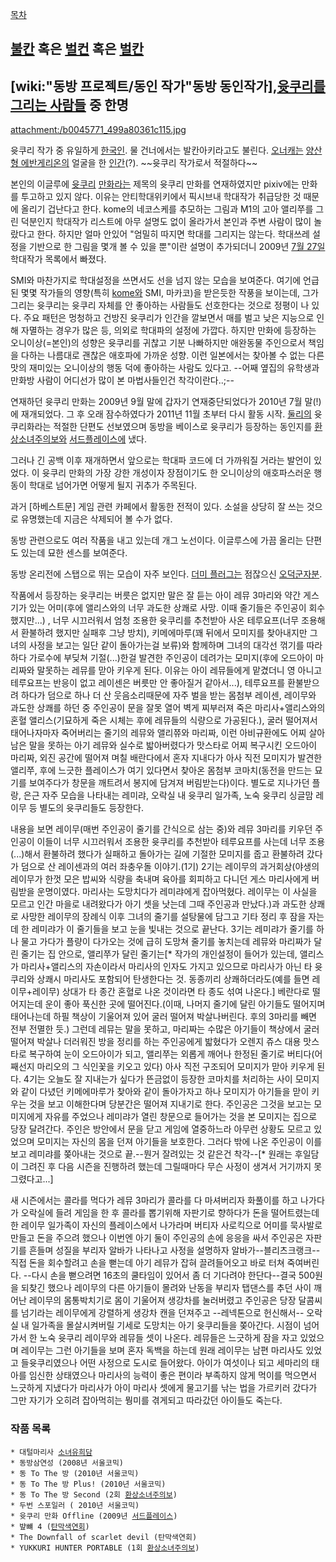 [[목차]]

== [[불칸]] 혹은 [[벌컨]] 혹은 [[벌칸]] ==

== [wiki:"동방 프로젝트/동인 작가"동방 동인작가],[[윳쿠리를 그리는 사람들]] 중 한명 ==
attachment:/b0045771_499a80361c115.jpg

윳쿠리 작가 중 유일하게 [[한국인]]. 물 건너에서는 발칸아키라고도 불린다. [[오너캐]]는 [[양산형 에반게리온]]의 얼굴을 한 [[인간]](?). ~~윳쿠리 작가로서 적절하다~~

본인의 이글루에 [[윳쿠리]] [[만화]]라는 제목의 윳쿠리 만화를 연재하였지만 pixiv에는 만화를 투고하고 있지 않다. 이유는 안티학대위키에서 픽시브내 학대작가 취급당한 것 때문에 올리기 겁난다고 한다. kome의 네코스케를 추모하는 그림과 M1의 고아 앨리쭈를 그린 덕분인지 학대작가 리스트에 아무 설명도 없이 올라가서 본인과 주변 사람이 많이 놀랐다고 한다. 하지만 얼마 안있어 "엄밀히 따지면 학대를 그리지는 않는다. 학대쓰레 설정을 기반으로 한 그림을 몇개 볼 수 있을 뿐"이란 설명이 추가되더니 2009년 [[7월 27일]] 학대작가 목록에서 빠졌다.
 
SMI와 마찬가지로 학대설정을 쓰면서도 선을 넘지 않는 모습을 보여준다. 여기에 언급된 몇몇 작가들의 영향(특히 [[kome]]와 SMI, 마카코)을 받은듯한 작풍을 보이는데, 그가 그리는 윳쿠리는 윳쿠리 자체를 안 좋아하는 사람들도 선호한다는 것으로 정평이 나 있다. 주요 패턴은 멍청하고 건방진 윳쿠리가 인간을 깔보면서 매를 벌고 낮은 지능으로 인해 자멸하는 경우가 많은 등, 의외로 학대파의 설정에 가깝다. 하지만 만화에 등장하는 오니이상(=본인)의 성향은 윳쿠리를 귀찮고 기분 나빠하지만 애완동물 주인으로서 책임을 다하는 나름대로 괜찮은 애호파에 가까운 성향. 이런 일본에서는 찾아볼 수 없는 다른 맛의 재미있는 오니이상의 행동 덕에 좋아하는 사람도 있다고.
--어째 옆집의 유학생과 만화방 사람이 어디선가 많이 본 마법사들인건 착각이란다..;--

연재하던 윳쿠리 만화는 2009년 9월 말에 갑자기 연재중단되었다가 2010년 7월 말(!)에 재개되었다. 그 후 오래 잠수하였다가 2011년 11월 초부터 다시 활동 시작. [[둘리]]의 윳쿠리화라는 적절한 단편도 선보였으며 동방을 베이스로 윳쿠리가 등장하는 동인지를 [[환상소녀주의보]]와 [[서드플레이스]]에 냈다. 

그러나 긴 공백 이후 재개하면서 앞으로는 학대파 코드에 더 가까워질 거라는 발언이 있었다. 이 윳쿠리 만화의 가장 강한 개성이자 장점이기도 한 오니이상의 애호파스러운 행동이 학대로 넘어가면 어떻게 될지 귀추가 주목된다.

과거 [하베스트문] 게임 관련 카페에서 활동한 전적이 있다. 소설을 상당히 잘 쓰는 것으로 유명했는데 지금은 삭제되어 볼 수가 없다.

동방 관련으로도 여러 작품을 내고 있는데 개그 노선이다. 이글루스에 가끔 올리는 단편도 있는데 묘한 센스를 보여준다.

동방 온리전에 스탭으로 뛰는 모습이 자주 보인다. [[더미 플러그]]는 점잖으신 [[오덕군자]]분.

작품에서 등장하는 윳쿠리는 버릇은 없지만 말은 잘 듣는 아이 레뮤 3마리와 약간 게스기가 있는 어미(후에 앨리스와의 너무 과도한 상쾌로 사망. 이때 줄기들은 주인공이 회수했지만...) , 너무 시끄러워서 엄청 조용한 윳쿠리를 추천받아 사온 테루요프(너무 조용해서 환불하려 했지만 실패후 그냥 방치), 키메에마루(꽤 뒤에서 모미지를 찾아내지만 그녀의 사정을 보고는 일단 같이 돌아가는걸 보류)와 함께하며 그녀의 대각선 꺾기를 따라하다 가로수에 부딪쳐 기절(...)한걸 발견한 주인공이 데려가는 모미지(후에 오드아이 마리짜와 말못하는 레뮤를 맏아 키우게 된다. 이유는 아이 레뮤들에게 맡겼더니 영 아니고 테루요프는 반응이 없고 레이센은 버릇만 안 좋아질거 같아서...), 테루요프를 환불받으려 하다가 덤으로 하나 더 산 웃음소리때문에 자주 벌을 받는 몸첨부 레이센, 레이무와 과도한 상쾌를 하던 중 주인공이 문을 잘못 열어 벽게 찌부러져 죽은 마리사+앨리스와의 혼혈 앨리스(기묘하게 죽은 시체는 후에 레뮤들의 식량으로 가공된다.), 굴러 떨어져서 태어나자마자 죽어버리는 줄기의 레뮤와 앨리쮸와 마리짜, 이런 아비규환에도 어찌 살아남은 말을 못하는 아기 레뮤와 실수로 밟아버렸다가 맛스타로 어찌 복구시킨 오드아이 마리짜, 외진 공간에 떨어져 며칠 배란다에서 혼자 지내다가 아사 직전 모미지가 발견한 앨리쭈, 후에 느긋한 플레이스가 여기 있다면서 찾아온 몸첨부 코마치(동전을 만드는 묘기를 보여주다가 창문을 깨트려서 봉지에 담겨져 버림받는다)이다.
별도로 지나가던 플랑, 은근 자주 모습을 나타내는 레미랴, 오락실 내 윳쿠리 일가족, 노숙 윳쿠리 싱글맘 레이무 등 별도의 윳쿠리들도 등장한다.

내용을 보면 레이무(매번 주인공이 줄기를 간식으로 삼는 중)와 레뮤 3마리를 키우던 주인공이 이들이 너무 시끄러워서 조용한 윳쿠리를 추천받아 테루요프를 사는데 너무 조용(...)해서 환불하려 했다가 실패하고 돌아가는 길에 기절한 모미지를 줍고 환불하려 갔다가 덤으로 산 레이센과의 여러 좌충우돌 이야기.(1기)
2기는 레이무의 과거회상(야생의 레이무가 한껏 모은 밥씨와 식량을 축내며 육아를 회피하고 다니던 게스 마리사에게 버림받을 운명이였다. 마리사는 도망치다가 레미랴에게 잡아먹혔다. 레이무는 이 사실을 모르고 인간 마을로 내려왔다가 아기 셋을 낫는데 그때 주인공과 만났다.)과 과도한 상쾌로 사망한 레이무의 장례식 이후 그녀의 줄기를 설탕물에 담그고 기타 정리 후 잠을 자는데 한 레미랴가 이 줄기들을 보고 눈을 빛내는 것으로 끝난다.
3기는 레미랴가 줄기를 하나 물고 가다가 플량이 다가오는 것에 급히 도망쳐 줄기를 놓치는데 레뮤와 마리짜가 달린 줄기는 집 안으로, 앨리쭈가 달린 줄기는[* 작가의 개인설정이 들어가 있는데, 앨리스가 마리사+앨리스의 자손이라서 마리사의 인자도 가지고 있으므로 마리사가 아닌 타 윳쿠리와 상쾌시 마리사도 포함되어 탄생한다는 것. 동종끼리 상쾌하더라도(예를 들면 레이무+레이무) 상대가 타 종간 혼혈로 나온 것이라면 타 종도 섞여 나온다.] 베란다로 떨어지는데 운이 좋아 푹신한 곳에 떨어진다.(이때, 나머지 줄기에 달린 아기들도 떨어지며 태어나는데 하필 책상이 기울어져 있어 굴러 떨어져 박살나버린다. 후의 3마리를 빼면 전부 전멸한 듯.) 그런데 레뮤는 말을 못하고, 마리짜는 수많은 아기들이 책상에서 굴러 떨어져 박살나 더러워진 방을 정리를 하는 주인공에게 밟혔다가 오렌지 쥬스 대용 맛스타로 복구하여 눈이 오드아이가 되고, 앨리쭈는 외롭게 깨어나 한정된 줄기로 버티다(어째선지 마리오의 그 식인꽃을 키오고 있다) 아사 직전 구조되어 모미지가 맏아 키우게 된다. 
4기는 오늘도 잘 지내는가 싶다가 뜬금없이 등장한 코마치를 처리하는 사이 모미지와 같이 다녔던 키메에마루가 찾아와 같이 돌아가자고 하나 모미지가 아기들을 맏이 키우는 것을 보고 이해한다며 당분간은 떨어져 지내기로 한다. 주인공은 그것을 보고는 모미지에게 자유를 주었으나 레미랴가 열린 창문으로 들어가는 것을 본 모미지는 집으로 당장 달려간다. 주인은 방안에서 문을 닫고 게임에 열중하느라 아무런 상황도 모르고 있었으며 모미지는 자신의 몸을 던져 아기들을 보호한다. 그러다 밖에 나온 주인공이 이를 보고 레미랴를 쫒아내는 것으로 끝.--뭔거 잘려있는 것 같은건 착각--[* 원래는 후일담이 그려진 후 다음 시즌을 진행하려 했는데 그릴때마다 무슨 사정이 생겨서 거기까지 못그렸다고...]

새 시즌에서는 콜라를 먹다가 레뮤 3마리가 콜라를 다 마셔버리자 화풀이를 하고 나가다가 오락실에 들려 게임을 한 후 콜라를 뽑기위해 자판기로 향하다가 돈을 떨어트렸는데 한 레이무 일가족이 자신의 플레이스에서 나가라며 버티자 사로킥으로 어미를 묵사발로 만들고 돈을 주으려 했으나 이번엔 아기 둘이 주인공의 손에 응응을 싸서 주인공은 자판기를 흔들며 성질을 부리자 알바가 나타나고 사정을 설명하자 알바가--블리츠크랭크-- 직접 돈을 회수할려고 손을 뻗는데 아기 레뮤가 잡혀 끌려들어오고 바로 터쳐 죽여버린다. --다시 손을 뻗으려면 16초의 쿨타임이 있어서 좀 더 기다려야 한단다--결국 500원을 되찾긴 했으나 레이무의 다른 아기들이 몰려와 난동을 부리자 탭댄스를 추던 사이 깨어난 레이무의 몸통박치기로 몸이 기울어져 생강차를 눌러버렸고 주인공은 당장 달콤씨를 넘기라는 레이무에게 강렬하게 생강차 캔을 던져주고 --레넥톤으로 헌신해서-- 오락실 내 일가족을 몰살시켜버릴 기세로 도망치는 아기 윳쿠리들을 쫒아간다.
시점이 넘어가서 한 노숙 윳쿠리 레이무와 레뮤들 셋이 나온다. 레뮤들은 느긋하게 잠을 자고 있었으며 레이무는 그런 아기들을 보며 혼자 독백을 하는데 원래 레이무는 남편 마리사도 있었고 들윳쿠리였으나 어떤 사정으로 도시로 들어왔다. 아이가 여섯이나 되고 세마리의 태아를 임신한 상태였으나 마리사의 능력이 좋은 편이라 부족하지 않게 먹이를 먹으면서 느긋하게 지냈다가 마리사가 아이 마리사 셋에게 물고기를 낚는 법을 가르키러 갔다가 그만 자기가 오히려 잡아먹히는 뭥미를 겪게되고 따라갔던 아이들도 죽는다.

=== 작품 목록 ===
 * 대털마리사 [[소녀유희담]]
 * 동방삼연성 (2008년 서울코믹)
 * 동 To The 방 (2010년 서울코믹)
 * 동 To The 방 Plus! (2010년 서울코믹)
 * 동 To The 방 Second (2회 [[환상소녀주의보]])
 * 두번 스포일러 ( 2010년 서울코믹)
 * 윳쿠리 만화 Offline (2009년 [[서드플레이스]])
 * 뱦뺴 4 ([[탄막색연회]])
 * The Downfall of scarlet devil (탄막색연회)
 * YUKKURI HUNTER PORTABLE (1회 [[환상소녀주의보]])
